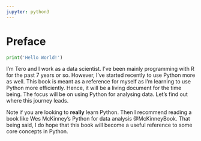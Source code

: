 ```yaml
---
jupyter: python3
---
```


# Preface {.unnumbered}

```python
print('Hello World!')
```

I'm Tero and I work as a data scientist. I've been mainly programming with R for the past 7 years or so. However, I've started recently to use Python more as well. This book is meant as a reference for myself as I'm learning to use Python more efficiently. Hence, it will be a living document for the time being. The focus will be on using Python for analysing data. Let's find out where this journey leads.

::: {.callout-note}
Note if you are looking to **really** learn Python. Then I recommend reading a book like Wes McKinney's Python for data analysis @McKinneyBook. That being said, I do hope that this book will become a useful reference to some core concepts in Python.
::: 